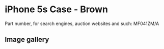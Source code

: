 
# iPhone 5s Case - Brown

Part number, for search engines, auction websites and such: MF041ZM/A

## Image gallery

<div style={{ width: "768px" }}>
  <GalleryComponent
    images={[
      {
        original: "/everysource/MF041.png",
        thumbnail: "/everypreview/MF041.png",
      },
      {
        original: "/everysource/MF041_AV1_SILVER.png",
        thumbnail: "/everypreview/MF041_AV1_SILVER.png",
      },
      {
        original: "/everysource/MF041_AV1_SPACE_GRAY.png",
        thumbnail: "/everypreview/MF041_AV1_SPACE_GRAY.png",
      },
      {
        original: "/everysource/MF041_AV2.png",
        thumbnail: "/everypreview/MF041_AV2.png",
      }
    ]}
  />
</div>